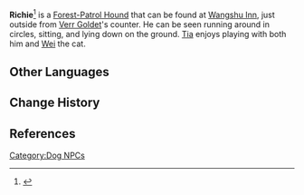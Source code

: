 {{Character Infobox
|image            = NPC Richie.png
|type             = NPC
|region           = Liyue
|affiliation      = Wangshu Inn
}}
'''Richie'''<ref>{{Ref/NPC|Tia}}</ref> is a [[Forest-Patrol Hound]] that can be found at [[Wangshu Inn]], just outside from [[Verr Goldet]]'s counter. He can be seen running around in circles, sitting, and lying down on the ground. [[Tia]] enjoys playing with both him and [[Wei (Cat)|Wei]] the cat.

==Other Languages==
{{Other Languages|default_hidden = 1
|en      = Richie
|zhs     = 旺财
|zhs_rm  = Wàngcái
|zht     = 旺財
|zht_rm  = Wàngcái
|ja      = パピ
|ja_rm   = Papi
|ko      = 바둑
|ko_rm   = 
|es      = Richie
|fr      = Richie
|ru      = Монеточка
|th      = Richie
|vi      = Lulu
|de      = Richie
|id      = Richie
|pt      = Richie
}}

==Change History==
{{Change History|1.0}}

==References==
{{Reflist}}

[[Category:Dog NPCs]]